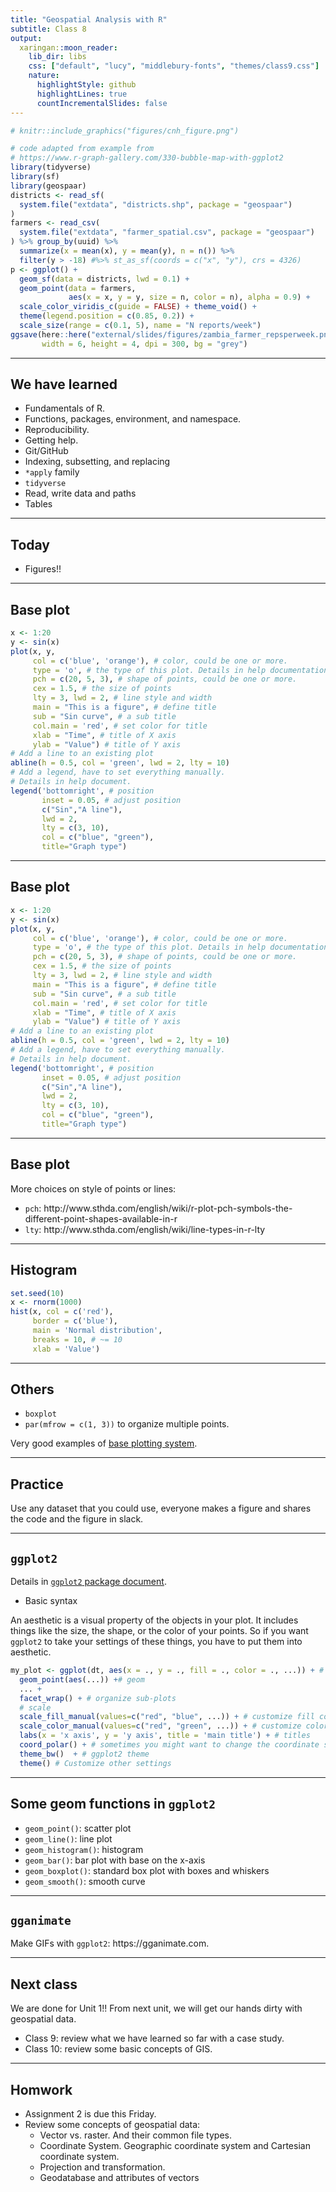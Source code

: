 ```yaml
---
title: "Geospatial Analysis with R"
subtitle: Class 8
output:
  xaringan::moon_reader:
    lib_dir: libs
    css: ["default", "lucy", "middlebury-fonts", "themes/class9.css"]
    nature:
      highlightStyle: github
      highlightLines: true
      countIncrementalSlides: false
---
```


```r
# knitr::include_graphics("figures/cnh_figure.png")
```

```r
# code adapted from example from 
# https://www.r-graph-gallery.com/330-bubble-map-with-ggplot2
library(tidyverse)
library(sf)
library(geospaar)
districts <- read_sf(
  system.file("extdata", "districts.shp", package = "geospaar")
)
farmers <- read_csv(
  system.file("extdata", "farmer_spatial.csv", package = "geospaar")
) %>% group_by(uuid) %>% 
  summarize(x = mean(x), y = mean(y), n = n()) %>%
  filter(y > -18) #%>% st_as_sf(coords = c("x", "y"), crs = 4326)
p <- ggplot() + 
  geom_sf(data = districts, lwd = 0.1) + 
  geom_point(data = farmers, 
             aes(x = x, y = y, size = n, color = n), alpha = 0.9) +
  scale_color_viridis_c(guide = FALSE) + theme_void() + 
  theme(legend.position = c(0.85, 0.2)) +
  scale_size(range = c(0.1, 5), name = "N reports/week")
ggsave(here::here("external/slides/figures/zambia_farmer_repsperweek.png"), 
       width = 6, height = 4, dpi = 300, bg = "grey")
```

---

## We have learned

- Fundamentals of R.
- Functions, packages, environment, and namespace.
- Reproducibility.
- Getting help.
- Git/GitHub
- Indexing, subsetting, and replacing
- `*apply` family
- `tidyverse`
- Read, write data and paths
- Tables

---

## Today

- Figures!!

---

## Base plot

```r
x <- 1:20
y <- sin(x)
plot(x, y,
     col = c('blue', 'orange'), # color, could be one or more.
     type = 'o', # the type of this plot. Details in help documentation. 
     pch = c(20, 5, 3), # shape of points, could be one or more.
     cex = 1.5, # the size of points
     lty = 3, lwd = 2, # line style and width
     main = "This is a figure", # define title
     sub = "Sin curve", # a sub title
     col.main = 'red', # set color for title
     xlab = "Time", # title of X axis
     ylab = "Value") # title of Y axis
# Add a line to an existing plot
abline(h = 0.5, col = 'green', lwd = 2, lty = 10) 
# Add a legend, have to set everything manually.
# Details in help document.
legend('bottomright', # position
       inset = 0.05, # adjust position
       c("Sin","A line"), 
       lwd = 2,
       lty = c(3, 10),
       col = c("blue", "green"),
       title="Graph type")
```

---

## Base plot

```r
x <- 1:20
y <- sin(x)
plot(x, y,
     col = c('blue', 'orange'), # color, could be one or more.
     type = 'o', # the type of this plot. Details in help documentation. 
     pch = c(20, 5, 3), # shape of points, could be one or more.
     cex = 1.5, # the size of points
     lty = 3, lwd = 2, # line style and width
     main = "This is a figure", # define title
     sub = "Sin curve", # a sub title
     col.main = 'red', # set color for title
     xlab = "Time", # title of X axis
     ylab = "Value") # title of Y axis
# Add a line to an existing plot
abline(h = 0.5, col = 'green', lwd = 2, lty = 10) 
# Add a legend, have to set everything manually.
# Details in help document.
legend('bottomright', # position
       inset = 0.05, # adjust position
       c("Sin","A line"), 
       lwd = 2,
       lty = c(3, 10),
       col = c("blue", "green"),
       title="Graph type")
```

---

## Base plot

More choices on style of points or lines:

- `pch`: http://www.sthda.com/english/wiki/r-plot-pch-symbols-the-different-point-shapes-available-in-r
- `lty`: http://www.sthda.com/english/wiki/line-types-in-r-lty

---

## Histogram
```r
set.seed(10)
x <- rnorm(1000)
hist(x, col = c('red'), 
     border = c('blue'),
     main = 'Normal distribution',
     breaks = 10, # ~= 10
     xlab = 'Value')
```

---

## Others

- `boxplot`
- `par(mfrow = c(1, 3))` to organize multiple points.

Very good examples of [base plotting system](https://rstudio-pubs-static.s3.amazonaws.com/84527_6b8334fd3d9348579681b24d156e7e9d.html).

---

## Practice

Use any dataset that you could use, everyone makes a figure and shares the code and the figure in slack.

---

## `ggplot2`

Details in [`ggplot2` package document](https://ggplot2.tidyverse.org/reference/index.html).

- Basic syntax

An aesthetic is a visual property of the objects in your plot. It includes things like the size, the shape, or the color of your points. So if you want `ggplot2` to take your settings of these things, you have to put them into aesthetic.

```r
my_plot <- ggplot(dt, aes(x = ., y = ., fill = ., color = ., ...)) + # Data
  geom_point(aes(...)) +# geom
  ... +
  facet_wrap() + # organize sub-plots
  # scale
  scale_fill_manual(values=c("red", "blue", ...)) + # customize fill color
  scale_color_manual(values=c("red", "green", ...)) + # customize color
  labs(x = 'x axis', y = 'y axis', title = 'main title') + # titles
  coord_polar() + # sometimes you might want to change the coordinate system
  theme_bw()  + # ggplot2 theme
  theme() # Customize other settings
```

---

## Some geom functions in `ggplot2`

- `geom_point()`: scatter plot
- `geom_line()`: line plot
- `geom_histogram()`: histogram
- `geom_bar()`: bar plot with base on the x-axis
- `geom_boxplot()`: standard box plot with boxes and whiskers
- `geom_smooth()`: smooth curve

---

## `gganimate`

Make GIFs with `ggplot2`: https://gganimate.com.

---

## Next class

We are done for Unit 1!! From next unit, we will get our hands dirty with geospatial data.

- Class 9: review what we have learned so far with a case study.
- Class 10: review some basic concepts of GIS.

---

## Homwork

- Assignment 2 is due this Friday.
- Review some concepts of geospatial data:
  - Vector vs. raster. And their common file types.
  - Coordinate System. Geographic coordinate system and Cartesian coordinate system.
  - Projection and transformation.
  - Geodatabase and attributes of vectors

